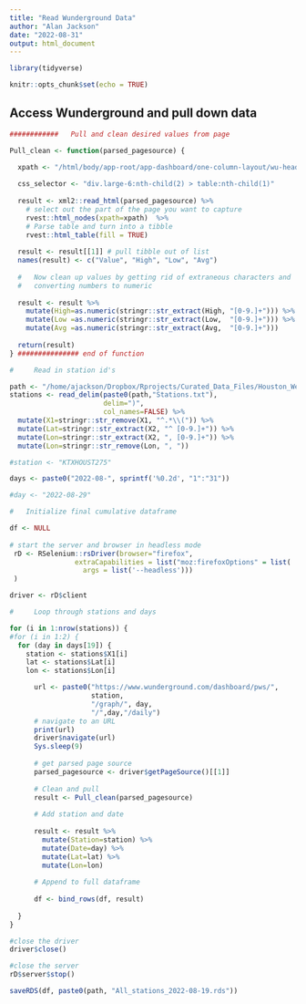 ```yaml
---
title: "Read Wunderground Data"
author: "Alan Jackson"
date: "2022-08-31"
output: html_document
---
```


```r
library(tidyverse)

knitr::opts_chunk$set(echo = TRUE)
```

## Access Wunderground and pull down data


```r


############   Pull and clean desired values from page

Pull_clean <- function(parsed_pagesource) {

  xpath <- "/html/body/app-root/app-dashboard/one-column-layout/wu-header/sidenav/mat-sidenav-container/mat-sidenav-content/div/section/section[1]/div[1]/div/section/div/div/div/lib-history/lib-history-summary/div/div[2]/table"
  
  css_selector <- "div.large-6:nth-child(2) > table:nth-child(1)"
  
  result <- xml2::read_html(parsed_pagesource) %>%
    # select out the part of the page you want to capture
    rvest::html_nodes(xpath=xpath)  %>% 
    # Parse table and turn into a tibble
    rvest::html_table(fill = TRUE)
  
  result <- result[[1]] # pull tibble out of list
  names(result) <- c("Value", "High", "Low", "Avg")
    
  #   Now clean up values by getting rid of extraneous characters and
  #   converting numbers to numeric
  
  result <- result %>% 
    mutate(High=as.numeric(stringr::str_extract(High, "[0-9.]+"))) %>% 
    mutate(Low =as.numeric(stringr::str_extract(Low,  "[0-9.]+"))) %>% 
    mutate(Avg =as.numeric(stringr::str_extract(Avg,  "[0-9.]+"))) 
    
  return(result)
} ############### end of function

#     Read in station id's

path <- "/home/ajackson/Dropbox/Rprojects/Curated_Data_Files/Houston_Weather/"
stations <- read_delim(paste0(path,"Stations.txt"), 
                       delim=")", 
                       col_names=FALSE) %>% 
  mutate(X1=stringr::str_remove(X1, "^.*\\(")) %>% 
  mutate(Lat=stringr::str_extract(X2, "^ [0-9.]+")) %>% 
  mutate(Lon=stringr::str_extract(X2, ", [0-9.]+")) %>% 
  mutate(Lon=stringr::str_remove(Lon, ", "))

#station <- "KTXHOUST275"

days <- paste0("2022-08-", sprintf('%0.2d', "1":"31")) 

#day <- "2022-08-29"

#   Initialize final cumulative dataframe

df <- NULL
  
# start the server and browser in headless mode
 rD <- RSelenium::rsDriver(browser="firefox",
                extraCapabilities = list("moz:firefoxOptions" = list(
                  args = list('--headless')))
 )

driver <- rD$client

#     Loop through stations and days

for (i in 1:nrow(stations)) {
#for (i in 1:2) {
  for (day in days[19]) {
    station <- stations$X1[i]
    lat <- stations$Lat[i]
    lon <- stations$Lon[i]

      url <- paste0("https://www.wunderground.com/dashboard/pws/",
                    station,
                    "/graph/", day,
                    "/",day,"/daily")
      # navigate to an URL
      print(url)
      driver$navigate(url)
      Sys.sleep(9)
      
      # get parsed page source
      parsed_pagesource <- driver$getPageSource()[[1]]
      
      # Clean and pull
      result <- Pull_clean(parsed_pagesource) 
      
      # Add station and date
      
      result <- result %>% 
        mutate(Station=station) %>% 
        mutate(Date=day) %>% 
        mutate(Lat=lat) %>% 
        mutate(Lon=lon)
      
      # Append to full dataframe
      
      df <- bind_rows(df, result)
  
  }
}

#close the driver
driver$close()

#close the server
rD$server$stop()

saveRDS(df, paste0(path, "All_stations_2022-08-19.rds"))

```


